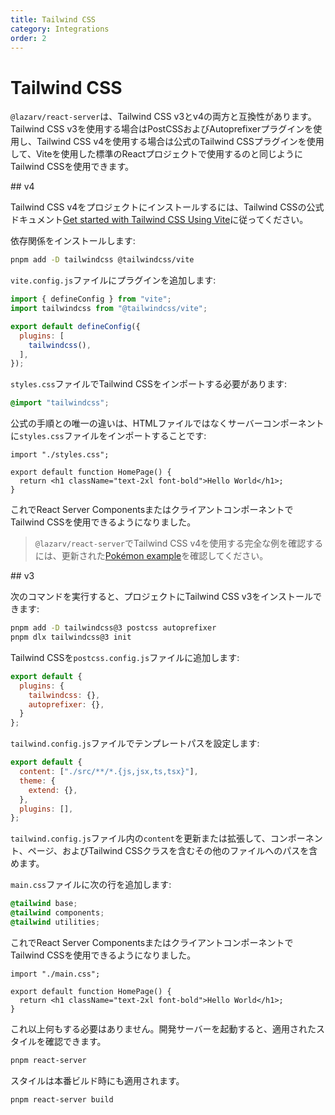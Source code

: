 ```yaml
---
title: Tailwind CSS
category: Integrations
order: 2
---
```



# Tailwind CSS

`@lazarv/react-server`は、Tailwind CSS v3とv4の両方と互換性があります。Tailwind CSS v3を使用する場合はPostCSSおよびAutoprefixerプラグインを使用し、Tailwind CSS v4を使用する場合は公式のTailwind CSSプラグインを使用して、Viteを使用した標準のReactプロジェクトで使用するのと同じようにTailwind CSSを使用できます。

<Link name="v4">
## v4
</Link>

Tailwind CSS v4をプロジェクトにインストールするには、Tailwind CSSの公式ドキュメント[Get started with Tailwind CSS Using Vite](https://tailwindcss.com/docs/installation/using-vite)に従ってください。

依存関係をインストールします:

```sh
pnpm add -D tailwindcss @tailwindcss/vite
```

`vite.config.js`ファイルにプラグインを追加します:

```js filename="vite.config.js"
import { defineConfig } from "vite";
import tailwindcss from "@tailwindcss/vite";

export default defineConfig({
  plugins: [
    tailwindcss(),
  ],
});
```

`styles.css`ファイルでTailwind CSSをインポートする必要があります:

```css filename="styles.css"
@import "tailwindcss";
```

公式の手順との唯一の違いは、HTMLファイルではなくサーバーコンポーネントに`styles.css`ファイルをインポートすることです:

```tsx filename="src/pages/index.tsx"
import "./styles.css";

export default function HomePage() {
  return <h1 className="text-2xl font-bold">Hello World</h1>;
}
```

これでReact Server ComponentsまたはクライアントコンポーネントでTailwind CSSを使用できるようになりました。

> `@lazarv/react-server`でTailwind CSS v4を使用する完全な例を確認するには、更新された[Pokémon example](https://github.com/lazarv/react-server/tree/main/examples/pokemon)を確認してください。

<Link name="v3">
## v3
</Link>

次のコマンドを実行すると、プロジェクトにTailwind CSS v3をインストールできます:

```sh
pnpm add -D tailwindcss@3 postcss autoprefixer
pnpm dlx tailwindcss@3 init
```

Tailwind CSSを`postcss.config.js`ファイルに追加します:

```js filename="./postcss.config.js"
export default {
  plugins: {
    tailwindcss: {},
    autoprefixer: {},
  }
};
```

`tailwind.config.js`ファイルでテンプレートパスを設定します:

```js filename="./tailwind.config.js"
export default {
  content: ["./src/**/*.{js,jsx,ts,tsx}"],
  theme: {
    extend: {},
  },
  plugins: [],
};
```

`tailwind.config.js`ファイル内の`content`を更新または拡張して、コンポーネント、ページ、およびTailwind CSSクラスを含むその他のファイルへのパスを含めます。

`main.css`ファイルに次の行を追加します:

```css filename="./main.css"
@tailwind base;
@tailwind components;
@tailwind utilities;
```

これでReact Server ComponentsまたはクライアントコンポーネントでTailwind CSSを使用できるようになりました。

```tsx filename="./src/pages/index.tsx"
import "./main.css";

export default function HomePage() {
  return <h1 className="text-2xl font-bold">Hello World</h1>;
}
```

これ以上何もする必要はありません。開発サーバーを起動すると、適用されたスタイルを確認できます。

```sh
pnpm react-server
```

スタイルは本番ビルド時にも適用されます。

```sh
pnpm react-server build
```
